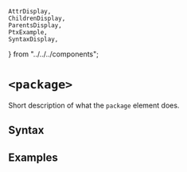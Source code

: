     AttrDisplay,
    ChildrenDisplay,
    ParentsDisplay,
    PtxExample,
    SyntaxDisplay,
} from "../../../components";

# `<package>`

Short description of what the `package` element does.

## Syntax

<SyntaxDisplay name="package" />

## Examples

    